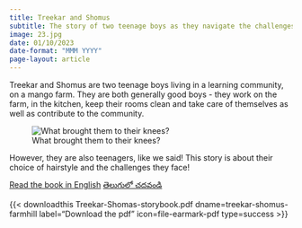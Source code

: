 ```yaml
---
title: Treekar and Shomus
subtitle: The story of two teenage boys as they navigate the challenges of daily life! 
image: 23.jpg
date: 01/10/2023
date-format: "MMM YYYY"
page-layout: article
---
```

Treekar and Shomus are two teenage boys living in a learning community, on a mango farm. They are both generally good boys - they work on the farm, in the kitchen, keep their rooms clean and take care of themselves as well as contribute to the community. 

![What brought them to their knees?](23.jpg)

However, they are also teenagers, like we said! This story is about their choice of hairstyle and the challenges they face! 


[Read the book in English](/books/own-picture-books/treekar-shomus/treekar.html){.btn .btn-primary}     [తెలుగులో చదవండి](/books/own-picture-books/treekar-shomus/treekar-telugu.html){.btn .btn-primary}

{{< downloadthis Treekar-Shomas-storybook.pdf dname=treekar-shomus-farmhill label="Download the pdf" icon=file-earmark-pdf type=success >}}

